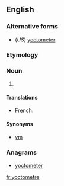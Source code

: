 ==English==

===Alternative forms===
* (''US'') [[yoctometer]]

===Etymology===
{{prefix|yocto|metre}}

===Noun===
{{en-noun}}

# {{SI-unit|yocto|metre|length}}

====Translations====
{{trans-top}}
* French: {{t|fr|yoctomètre|m}}
{{trans-mid}}
{{trans-bottom}}

====Synonyms====
* [[ym]]

===Anagrams===
* [[yoctometer#English|yoctometer]]

[[fr:yoctometre]]